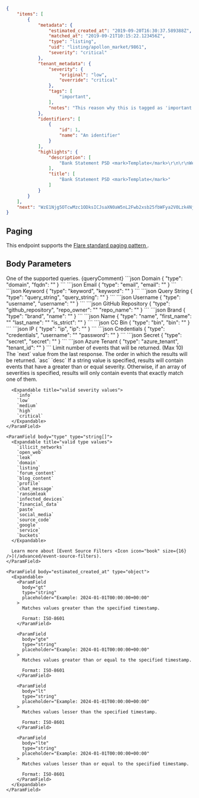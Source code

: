 <ResponseExample>

```json Response Example
{
    "items": [
        {
            "metadata": {
                "estimated_created_at": "2019-09-20T16:30:37.589388Z",
                "matched_at": "2019-09-21T10:15:22.123456Z",
                "type": "listing",
                "uid": "listing/apollon_market/9861",
                "severity": "critical"
            },
            "tenant_metadata": {
                "severity": {
                    "original": "low",
                    "override": "critical"
                },
                "tags": [
                    "important",
                ],
                "notes": "This reason why this is tagged as 'important' is: ..."
            },
            "identifiers": [
                {
                    "id": 1,
                    "name": "An identifier"
                }
            ],
            "highlights": {
                "description": [
                    "Bank Statement PSD <mark>Template</mark>\r\n\r\nWe promise:\r\n- Your order will be delivered instantly."
                ],
                "title": [
                    "Bank Statement PSD <mark>Template</mark>"
                ]
            }
        }
    ],
    "next": "WzE1Njg5OTcwMzc1ODksICJsaXN0aW5nL2Fwb2xsb25fbWFya2V0Lzk4NjEiXQ%3D%3D"
}
```

</ResponseExample>

## Paging

This endpoint supports the 
[Flare standard paging pattern <Icon icon="book" size={16} />](/concepts/paging).

## Body Parameters

<ParamField body="query" type="object">
  One of the supported queries. {queryComment}
  <CodeGroup>
  ```json Domain
  {
    "type": "domain",
    "fqdn": "<string>"
  }
  ```
  ```json Email
  {
    "type": "email",
    "email": "<string>"
  }
  ```
  ```json Keyword
  {
    "type": "keyword",
    "keyword": "<string>"
  }
  ```
  ```json Query String
  {
    "type": "query_string",
    "query_string": "<string>"
  }
  ```
  ```json Username
  {
    "type": "username",
    "username": "<string>"
  }
  ```
  ```json GitHub Repository
  {
    "type": "github_repository",
    "repo_owner": "<string>"
    "repo_name": "<string>"
  }
  ```
  ```json Brand
  {
    "type": "brand",
    "name": "<string>"
  }
  ```
  ```json Name
  {
    "type": "name",
    "first_name": "<string>"
    "last_name": "<string>"
    "is_strict": "<boolean>"
  }
  ```
  ```json CC Bin
  {
    "type": "bin",
    "bin": "<string>"
  }
  ```
  ```json IP
  {
    "type": "ip",
    "ip": "<string>"
  }
  ```
  ```json Credentials
  {
    "type": "credentials",
    "username": "<string>"
    "password": "<string>"
  }
  ```
  ```json Secret
  {
    "type": "secret",
    "secret": "<string>"
  }
  ```
  ```json Azure Tenant
  {
    "type": "azure_tenant",
    "tenant_id": "<string>"
  }
  ```
  </CodeGroup>
</ParamField>

<ParamField body="size" type="number" initialValue="1">
  Limit number of events that will be returned. (Max 10)
</ParamField>

<ParamField body="from" type="string">
  The `next` value from the last response.
</ParamField>

<ParamField body="order" type="string" default="desc">
  The order in which the results will be returned.

  <Expandable title="valid order values">
    `asc`
    `desc`
  </Expandable>
</ParamField>

<ParamField body="filters" type="object">
  <Expandable defaultOpen>
    <ParamField body="severity" type="string[]">
      If a string value is specified, results will contain events that have a greater than or equal severity. Otherwise, if an array of severities is specified, results will only contain events that exactly match one of them.

      <Expandable title="valid severity values">
        `info`
        `low`
        `medium`
        `high`
        `critical`
      </Expandable>
    </ParamField>

    <ParamField body="type" type="string[]">
      <Expandable title="valid type values">
        `illicit_networks`
        `open_web`
        `leak`
        `domain`
        `listing`
        `forum_content`
        `blog_content`
        `profile`
        `chat_message`
        `ransomleak`
        `infected_devices`
        `financial_data`
        `paste`
        `social_media`
        `source_code`
        `google`
        `service`
        `buckets`
      </Expandable>

      Learn more about [Event Source Filters <Icon icon="book" size={16} />](/advanced/event-source-filters).
    </ParamField>

    <ParamField body="estimated_created_at" type="object">
      <Expandable>
        <ParamField
          body="gt"
          type="string"
          placeholder="Example: 2024-01-01T00:00:00+00:00"
        >
          Matches values greater than the specified timestamp.

          Format: ISO-8601
        </ParamField>

        <ParamField
          body="gte"
          type="string"
          placeholder="Example: 2024-01-01T00:00:00+00:00"
        >
          Matches values greater than or equal to the specified timestamp.

          Format: ISO-8601
        </ParamField>

        <ParamField
          body="lt"
          type="string"
          placeholder="Example: 2024-01-01T00:00:00+00:00"
        >
          Matches values lesser than the specified timestamp.

          Format: ISO-8601
        </ParamField>

        <ParamField
          body="lte"
          type="string"
          placeholder="Example: 2024-01-01T00:00:00+00:00"
        >
          Matches values lesser than or equal to the specified timestamp.

          Format: ISO-8601
        </ParamField>
      </Expandable>
    </ParamField>
  </Expandable>
</ParamField>
